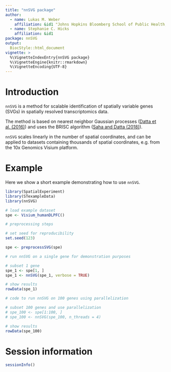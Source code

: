 ```yaml
---
title: "nnSVG package"
author: 
  - name: Lukas M. Weber
    affiliation: &id1 "Johns Hopkins Bloomberg School of Public Health, Baltimore, USA"
  - name: Stephanie C. Hicks
    affiliation: &id1
package: nnSVG
output: 
  BiocStyle::html_document
vignette: >
  %\VignetteIndexEntry{nnSVG package}
  %\VignetteEngine{knitr::rmarkdown}
  %\VignetteEncoding{UTF-8}
---
```



# Introduction

`nnSVG` is a method for scalable identification of spatially variable genes (SVGs) in spatially resolved transcriptomics data.

The method is based on nearest neighbor Gaussian processes ([Datta et al. (2016)](https://www.tandfonline.com/doi/full/10.1080/01621459.2015.1044091)) and uses the BRISC algorithm ([Saha and Datta (2018)](https://onlinelibrary.wiley.com/doi/full/10.1002/sta4.184)).

`nnSVG` scales linearly in the number of spatial coordinates, and can be applied to datasets containing thousands of spatial coordinates, e.g. from the 10x Genomics Visium platform.


# Example

Here we show a short example demonstrating how to use `nnSVG`.

```r
library(SpatialExperiment)
library(STexampleData)
library(nnSVG)
```

```r
# load example dataset
spe <- Visium_humanDLPFC()
```

```r
# preprocessing steps

# set seed for reproducibility
set.seed(123)

spe <- preprocessSVG(spe)
```

```r
# run nnSVG on a single gene for demonstration purposes

# subset 1 gene
spe_1 <- spe[1, ]
spe_1 <- nnSVG(spe_1, verbose = TRUE)

# show results
rowData(spe_1)
```

```r
# code to run nnSVG on 100 genes using parallelization

# subset 100 genes and use parallelization
# spe_100 <- spe[1:100, ]
# spe_100 <- nnSVG(spe_100, n_threads = 4)

# show results
rowData(spe_100)
```


# Session information

```r
sessionInfo()
```

